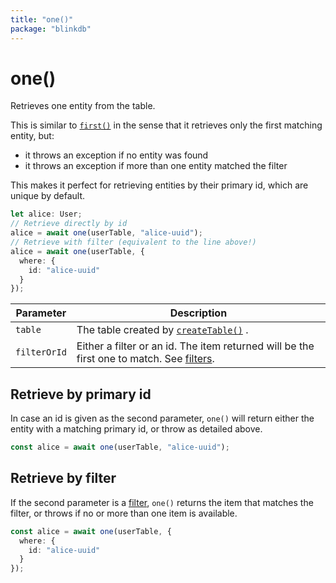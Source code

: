 ```yaml
---
title: "one()"
package: "blinkdb"
---
```


# one()

Retrieves one entity from the table.

This is similar to [`first()`](/docs/reference/first) in the sense that it retrieves only the first matching entity, but:

- it throws an exception if no entity was found
- it throws an exception if more than one entity matched the filter

This makes it perfect for retrieving entities by their primary id, which are unique by default.

```ts
let alice: User;
// Retrieve directly by id
alice = await one(userTable, "alice-uuid");
// Retrieve with filter (equivalent to the line above!)
alice = await one(userTable, {
  where: {
    id: "alice-uuid"
  }
});
```

| Parameter    | Description                                                                                               |
|--------------|-----------------------------------------------------------------------------------------------------------|
| `table`      | The table created by [`createTable()`](/docs/reference/createtable) .                                     |
| `filterOrId` | Either a filter or an id. The item returned will be the first one to match. See [filters](/docs/filters). |

## Retrieve by primary id

In case an id is given as the second parameter, `one()` will return either the entity with a matching primary id,
or throw as detailed above.

```ts
const alice = await one(userTable, "alice-uuid");
```

## Retrieve by filter

If the second parameter is a [filter](/docs/filters), `one()` returns the item that matches the filter,
or throws if no or more than one item is available.

```ts
const alice = await one(userTable, {
  where: {
    id: "alice-uuid"
  }
});
```